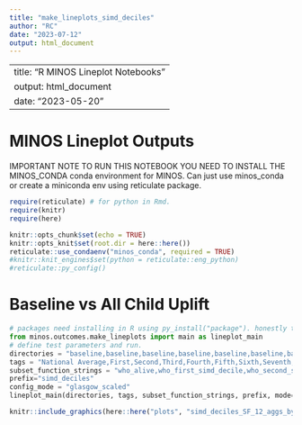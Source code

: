```yaml
---
title: "make_lineplots_simd_deciles"
author: "RC"
date: "2023-07-12"
output: html_document
---
```

---
title: "R MINOS Lineplot Notebooks"
output: html_document
date: "2023-05-20"
---

# MINOS Lineplot Outputs

IMPORTANT NOTE TO RUN THIS NOTEBOOK YOU NEED TO INSTALL THE MINOS_CONDA conda environment for MINOS. 
Can just use minos_conda or create a miniconda env using reticulate package. 

```r
require(reticulate) # for python in Rmd. 
require(knitr)
require(here)

knitr::opts_chunk$set(echo = TRUE)
knitr::opts_knit$set(root.dir = here::here())
reticulate::use_condaenv("minos_conda", required = TRUE)
#knitr::knit_engines$set(python = reticulate::eng_python)
#reticulate::py_config()

```

# Baseline vs All Child Uplift


```python
# packages need installing in R using py_install("package"). honestly this seems not worth it..
from minos.outcomes.make_lineplots import main as lineplot_main
# define test parameters and run.
directories = "baseline,baseline,baseline,baseline,baseline,baseline,baseline,baseline,baseline,baseline,baseline,baseline"
tags = "National Average,First,Second,Third,Fourth,Fifth,Sixth,Seventh,Eighth,Ninth,Tenth"
subset_function_strings = "who_alive,who_first_simd_decile,who_second_simd_decile,who_third_simd_decile,who_fourth_simd_decile,who_fifth_simd_decile,who_sixth_simd_decile,who_seventh_simd_decile,who_eighth_simd_decile,who_ninth_simd_decile,who_tenth_simd_decile"
prefix="simd_deciles"
config_mode = "glasgow_scaled"
lineplot_main(directories, tags, subset_function_strings, prefix, mode=config_mode, ref="National Average", v="SF_12", method='nanmean')
```

```r
knitr::include_graphics(here::here("plots", "simd_deciles_SF_12_aggs_by_year.pdf"), error=FALSE)
```
